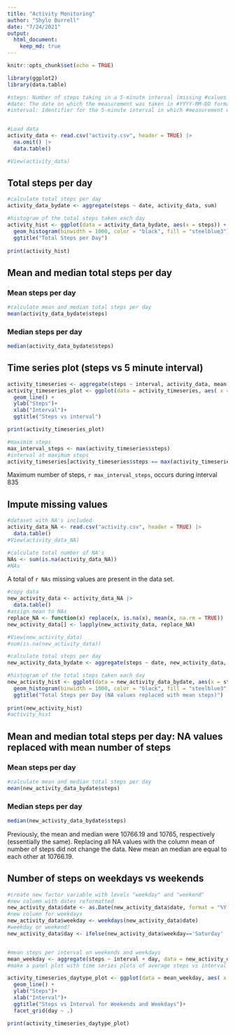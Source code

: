 ```yaml
---
title: "Activity Monitoring"
author: "Shylo Burrell"
date: "7/24/2021"
output: 
  html_document:
    keep_md: true
---
```


```r
knitr::opts_chunk$set(echo = TRUE)
```

```r
library(ggplot2)
library(data.table)
```


```r
#steps: Number of steps taking in a 5-minute interval (missing #values are coded as NA)
#date: The date on which the measurement was taken in #YYYY-MM-DD format
#interval: Identifier for the 5-minute interval in which #measurement was taken


#Load data
activity_data <- read.csv("activity.csv", header = TRUE) |>
  na.omit() |>
  data.table()

#View(activity_data)
```


## Total steps per day

```r
#calculate total steps per day
activity_data_bydate <- aggregate(steps ~ date, activity_data, sum)

#histogram of the total steps taken each day
activity_hist <- ggplot(data = activity_data_bydate, aes(x = steps)) +
  geom_histogram(binwidth = 1000, color = "black", fill = "steelblue3") +
  ggtitle("Total Steps per Day") 
  
print(activity_hist)

```

## Mean and median total steps per day

### Mean steps per day
```r
#calculate mean and median total steps per day
mean(activity_data_bydate$steps)
```

### Median steps per day
```r
median(activity_data_bydate$steps)

```

## Time series plot (steps vs 5 minute interval)
```r
activity_timeseries <- aggregate(steps ~ interval, activity_data, mean )
activity_timeseries_plot <- ggplot(data = activity_timeseries, aes( x = interval, y = steps)) +
  geom_line() +
  ylab("Steps")+
  xlab("Interval")+
  ggtitle("Steps vs interval")

print(activity_timeseries_plot)
```
```r
#maximim steps
max_interval_steps <- max(activity_timeseries$steps)
#interval at maximum steps
activity_timeseries[activity_timeseries$steps == max(activity_timeseries$steps),]
```

Maximum number of steps, `r max_interval_steps`, occurs during interval 835

## Impute missing values
```r
#dataset with NA's included
activity_data_NA <- read.csv("activity.csv", header = TRUE) |>
  data.table()
#View(activity_data_NA)
```


```r
#calculate total number of NA's
NAs <- sum(is.na(activity_data_NA))
#NAs
```

A total of `r NAs` missing values are present in the data set.

```r
#copy data
new_activity_data <- activity_data_NA |>
  data.table()
#assign mean to NAs
replace_NA <- function(x) replace(x, is.na(x), mean(x, na.rm = TRUE))
new_activity_data[] <- lapply(new_activity_data, replace_NA)

#View(new_activity_data)
#sum(is.na(new_activity_data))
```

```r
#calculate total steps per day
new_activity_data_bydate <- aggregate(steps ~ date, new_activity_data, sum)

#histogram of the total steps taken each day
new_activity_hist <- ggplot(data = new_activity_data_bydate, aes(x = steps)) +
  geom_histogram(binwidth = 1000, color = "black", fill = "steelblue3") +
  ggtitle("Total Steps per Day (NA values replaced with mean steps)") 
  
print(new_activity_hist)
#activity_hist
```

## Mean and median total steps per day: NA values replaced with mean number of steps

### Mean steps per day
```r
#calculate mean and median total steps per day
mean(new_activity_data_bydate$steps)
```

### Median steps per day
```r
median(new_activity_data_bydate$steps)

```
Previously, the mean and median were 10766.19 and 10765, respectively (essentially the same). 
Replacing all NA values with the column mean of number of steps did not change the data. New mean an median are equal to each other at 10766.19.

## Number of steps on weekdays vs weekends
```r
#create new factor variable with levels "weekday" and "weekend"
#new column with dates reformatted
new_activity_data$date <- as.Date(new_activity_data$date, format = "%Y-%m-%d")
#new column for weekdays
new_activity_data$weekday <- weekdays(new_activity_data$date)
#weekday or weekend?
new_activity_data$day <- ifelse(new_activity_data$weekday=='Saturday' | new_activity_data$weekday=='Sunday', 'weekend', 'weekday')


#mean steps per interval on weekends and weekdays
mean_weekday <- aggregate(steps ~ interval + day, data = new_activity_data,mean)
#make a panel plot with time series plots of average steps vs interval for weekday and weekend

```
```r
activity_timeseries_daytype_plot <- ggplot(data = mean_weekday, aes( x = interval, y = steps)) +
  geom_line() +
  ylab("Steps")+
  xlab("Interval")+
  ggtitle("Steps vs Interval for Weekends and Weekdays")+
  facet_grid(day ~ .)

print(activity_timeseries_daytype_plot)
```

